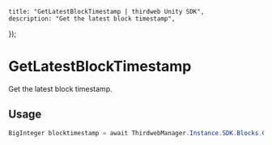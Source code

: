 
	title: "GetLatestBlockTimestamp | thirdweb Unity SDK",
	description: "Get the latest block timestamp",
});

# GetLatestBlockTimestamp

Get the latest block timestamp.

## Usage

```csharp
BigInteger blocktimestamp = await ThirdwebManager.Instance.SDK.Blocks.GetLatestBlockTimestamp();
```
